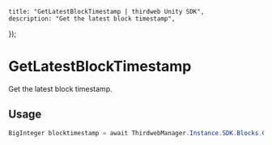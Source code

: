 
	title: "GetLatestBlockTimestamp | thirdweb Unity SDK",
	description: "Get the latest block timestamp",
});

# GetLatestBlockTimestamp

Get the latest block timestamp.

## Usage

```csharp
BigInteger blocktimestamp = await ThirdwebManager.Instance.SDK.Blocks.GetLatestBlockTimestamp();
```
